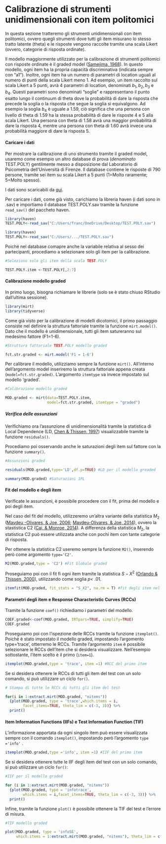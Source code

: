# Calibrazione di strumenti unidimensionali con item politomici

In questa sezione tratteremo gli strumenti unidimensionali con item politomici, ovvero quegli strumenti dove tutti gli item misurano lo stesso tratto latente (theta) e le risposte vengono raccolte tramite una scala Likert (ovvero, categorie di risposta ordinate).

Il modello maggiormente utilizzato per la calibrazione di strumenti politomici con risposte ordinate è il graded model ([Samejima, 1968](https://onlinelibrary.wiley.com/doi/abs/10.1002/j.2333-8504.1968.tb00153.x)). In questo modello, ogni item ha la propria capacità discriminativa (indicata sempre con "a1"). Inoltre, ogni item ha un numero di parametri di location uguali al numero di punti della scala Likert meno 1. Ad esempio, un item raccolto sul scala Likert a 5 punti, avrà 4 parametri di location, denominati $b_1, b_2, b_3$ e $b_4$. Questi parametri sono denominati "soglie" e rappresentano il punto esatto lungo il continuum di theta dove la probabilità di dare la risposta che precede la soglia o la risposta che segue la soglia si equivalgono. Ad esempio la soglia $b_4$ è uguale a 1.59, ciò significa che una persona con livello di theta di 1.59 ha la stessa probabilità di dare le risposte 4 e 5 alla scala Likert. Una persona con theta di 1.58 avrà una maggior probabilità di dare la risposta 4, mentre una persona con theta di 1.60 avrà invece una probabilità maggiore di dare la risposta 5.

#### Caricare i dati

Per mostrare la calibrazione di uno strumento tramite il graded model, usaremo come esempio un altro database di prova (*denominato* TEST.POLY) gentilmente messo a disposizione dal Laboratorio di Psicometria dell'Università di Firenze. Il database contiene le risposte di 790 persone, tramite sei item su scala Likert a 5 punti (1=Molto raramente; 5=Molto spesso).

I dati sono scaricabili da [qui](https://drive.google.com/file/d/1pCxq3HV-t7pTHEtu7X5BI4YO9XcNkcM4/view?usp=sharing).

Per caricare i dati, come già visto, carichiamo la libreria haven (i dati sono in .sav) e importiamo il database TEST.POLY.sav tramite la funzione `read_sav()` del paccheto haven.

```r
library(haven)
TEST.POLY<-read_sav("C:/Users/franc/OneDrive/Desktop/TEST.POLY.sav")
```

```r
library(haven)
TEST.POLY<-read_sav("C:/Users/.../TEST.POLY.sav")
```
Poiché nel database comapre anche la variabile relativa al sesso dei partecipanti, procediamo a selezionare solo gli item per la calibrazione.

```r
#Seleziono solo gli item della scala TEST.POLY

TEST.POLY.item <-TEST.POLY[,2:7]
```

#### Calibrazione modello graded

In primo luogo, bisogna richiamare le librerie (solo se è stato chiuso RStudio dall'ultima sessione).

```r
library(mirt)
library(tidyverse)
```

Come già visto per la calibrazione di modelli dicotomici, il primo passaggio consiste nel definire la struttura fattoriale tramite la funzione `mirt.model()`. Dato che il modello è unidimensionale, tutti gli item satureranno sul medesimo fattore (F1=1-6).

```r
#Struttura fattoriale TEST.POLY modello graded

fct.str.graded <- mirt.model('F1 = 1-6')
```

Per calibrare il modello, utilizziamo sempre la funzione `mirt()`. All'interno dell'argomento model inseriremo la struttura fattoriale appena creata (`model=fct.str.graded)`. L'argomento `itemtype` va invece impostato sul modello 'graded'.

```r
#Calibrazione modello graded

MOD.graded <- mirt(data=TEST.POLY.item, 
                   model=fct.str.graded, itemtype = "graded")
```

##### Verifica delle assunzioni

Verifichiamo ora l'assunzione di unidimensionalità tramite la statistica di Local Dependence (LD, [Chen & Thissen, 1997](https://doi.org/10.2307/1165285)) visualizzabile tramite la funzione `residuals()`.

Procediamo poi osservando anche le saturazioni degli item sul fattore con la funzione `summary()`.

```r

#Assunzioni graded

residuals(MOD.graded,type='LD',df.p=TRUE) #LD per il modello greaded

summary(MOD.graded) #Saturazioni 1PL
```

#### Fit del modello e degli item

Verificate le assunzioni, è possibile procedere con il fit, prima del modello e poi degli item.

Nel caso del fit del modello, utilizzeremo un'altra variante della statistica $M_2$ ([Maydeu -Olivares, & Joe, 2006](#0); [Maydeu-Olivares, & Joe, 2014](#0)), ovvero la stastistica C2 ([Cai, & Monroe, 2014](#0)). A differenza della statistica $M_2$, la statistica C2 può essere utilizzata anche con pochi item con tante categorie di risposta.

Per ottenere la statistica C2 useremo sempre la funzione `M2()`, inserendo però come argomento `type='C2'`.

```r

M2(MOD.graded,type = 'C2') #Fit Globale graded
```

Proseguiamo poi con il fit fi ogni item tramite la statistica $S-X^2$ ([Orlando & Thissen, 2000](https://doi.org/10.1177/01466216000241003)), utilizzando come soglia *p\<* .01.

```r

itemfit(MOD.graded, fit_stats = "S_X2", na.rm = T) #fit degli item nel graded
```

#### Parametri degli item e Response **Characteristic** Curves (RCCs)

Tramite la funzione `coef()` richiediamo i parametri del modello.

```r

COEF.graded<-coef(MOD.graded, IRTpars=TRUE, simplify=TRUE)
COEF.graded
```

Proseguiamo poi con l'ispezione delle RCCs tramite la funzione `itemplot()`. Poiché è stato impostato il modello graded, impostando l'argomento type='trace', otterremo le RCCs. Tramite l'argomento `item` è possibile selezionare le RCCs dell'item che si desidera visualizzare. Nell'esempio sottostante, l'item scelto è il primo (`item=1`).

```r

itemplot(MOD.graded,type = 'trace', item =1) #RCC del primo item
```

Se si desidera ottenere le RCCs di tutti gli item del test con un solo comando, si può utilizzare un ciclo `for()`.

```r

# Stampa di tutte le RCCs di tutti gli item del test  

for(i in 1:extract.mirt(MOD.graded, "nitems")) 
  {plot(MOD.graded, type = 'trace',which.items = i,
        facet_items=TRUE, theta_lim = c(-3, 3))} %>%    
  print()
```

#### Item Information Functions (IIFs) e Test Information Function (TIF)

L'informazione apportata da ogni singolo item può essere visualizzata sempre con il comando `itemplot()`, impostando però l'argomento `type ='info'` .

```r

itemplot(MOD.graded,type ='info', item =1) #IIF del primo item
```

Se si desidera ottenere tutte le IIF degli item del test con un solo comando, si può utilizzare un ciclo `for()`:

```r
#IIF per il modello graded

for (i in 1:extract.mirt(MOD.graded, "nitems"))
  {plot(MOD.graded, type = 'infotrace',  
        which.items = i,facet_items=TRUE, theta_lim = c(-3, 3))} %>%  
  print()
```

Infine, tramite la funzione `plot()` è possibile ottenere la TIF del test e l'errore di misura.

```r
#TIF modello graded

plot(MOD.graded, type = 'infoSE',
     which.items = 1:extract.mirt(MOD.graded, "nitems"), theta_lim = c(-3, 3))
```

